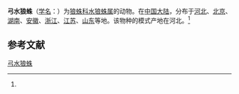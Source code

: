 {{Speciesbox
| name = 弓水狼蛛
| status = 
| status_system = 
| image = 
| genus = Pirata
| species = praedatoria
| authority = (Schenkel, 1953)<ref name='id13929'>{{cite web| url =http://www.bioinfo.cn/db05/BjdwSpecies.php?action=view&id=13929| title =弓水狼蛛| work =《中国动物物种编目数据库》| publisher =中国科学院微生物研究所| author =中国科学院动物研究所| accessdate =2009-04-28| deadurl =yes| archiveurl =https://web.archive.org/web/20160305055830/http://www.bioinfo.cn/db05/BjdwSpecies.php?action=view&id=13929| archivedate =2016-03-05}}</ref>
}}

'''弓水狼蛛'''（[[学名|学名]]：{{lang|la|''Pirata praedatoria''}}）为[[狼蛛科|狼蛛科]][[水狼蛛属|水狼蛛属]]的动物。在[[中国大陆|中国大陆]]，分布于[[河北|河北]]、[[北京|北京]]、[[湖南|湖南]]、[[安徽|安徽]]、[[浙江|浙江]]、[[江苏|江苏]]、[[山东|山东]]等地。该物种的模式产地在河北。<ref name='id13929'/>

== 参考文献 ==
{{reflist}}

{{Wikispecies|Pirata praedatoria}}

[[Category:水狼蛛属|弓水狼蛛]]


{{蜘蛛小作品}}